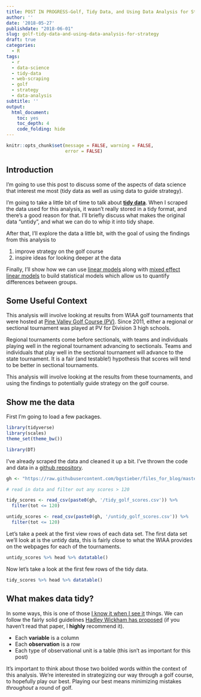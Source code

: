 ```yaml
---
title: POST IN PROGRESS-Golf, Tidy Data, and Using Data Analysis for Strategy
author: ''
date: '2018-05-27'
publishdate: "2018-06-01"
slug: golf-tidy-data-and-using-data-analysis-for-strategy
draft: true
categories:
  - R
tags:
  - r
  - data-science
  - tidy-data
  - web-scraping
  - golf
  - strategy
  - data-analysis
subtitle: ''
output: 
  html_document: 
    toc: yes
    toc_depth: 4
    code_folding: hide
---
```


```r
knitr::opts_chunk$set(message = FALSE, warning = FALSE,
                      error = FALSE)
```

## Introduction

I'm going to use this post to discuss some of the aspects of data science that interest me most (tidy data as well as using data to guide strategy). 

I'm going to take a little bit of time to talk about [__tidy data__](https://cran.r-project.org/web/packages/tidyr/vignettes/tidy-data.html). When I scraped the data used for this analysis, it wasn't really stored in a tidy format, and there's a good reason for that. I'll briefly discuss what makes the original data "untidy", and what we can do to whip it into tidy shape.

After that, I'll explore the data a little bit, with the goal of using the findings from this analysis to 

  1. improve strategy on the golf course
  2. inspire ideas for looking deeper at the data
  
Finally, I'll show how we can use [linear models](https://en.wikipedia.org/wiki/Linear_model) along with [mixed effect linear models](https://cran.r-project.org/web/packages/lme4/vignettes/lmer.pdf) to build statistical models which allow us to quantify differences between groups.

## Some Useful Context

This analysis will involve looking at results from WIAA golf tournaments that were hosted at [Pine Valley Golf Course (PV)](https://www.golfpinevalley.net/). Since 2011, either a regional or sectional tournament was played at PV for Division 3 high schools. 

Regional tournaments come before sectionals, with teams and individuals playing well in the regional tournament advancing to sectionals. Teams and individuals that play well in the sectional tournament will advance to the state tournament. It is a fair (and testable!) hypothesis that scores will tend to be better in sectional tournaments. 

This analysis will involve looking at the results from these tournaments, and using the findings to potentially guide strategy on the golf course. 

## Show me the data

First I'm going to load a few packages. 

```r
library(tidyverse)
library(scales)
theme_set(theme_bw())
```

```r
library(DT)
```


I've already scraped the data and cleaned it up a bit. I've thrown the code and data in a [github repository](https://github.com/bgstieber/files_for_blog/tree/master/golf-tidy-data). 

```r
gh <- "https://raw.githubusercontent.com/bgstieber/files_for_blog/master/golf-tidy-data/data"

# read in data and filter out any scores > 120

tidy_scores <- read_csv(paste0(gh, '/tidy_golf_scores.csv')) %>%
  filter(tot <= 120)

untidy_scores <- read_csv(paste0(gh, '/untidy_golf_scores.csv')) %>%
  filter(tot <= 120)

```

Let's take a peek at the first view rows of each data set. The first data set we'll look at is the untidy data, this is fairly close to what the WIAA provides on the webpages for each of the tournaments.

```r
untidy_scores %>% head %>% datatable()
```

Now let's take a look at the first few rows of the tidy data.

```r
tidy_scores %>% head %>% datatable()
```

## What makes data tidy?

In some ways, this is one of those [I know it when I see it](https://en.wikipedia.org/wiki/I_know_it_when_I_see_it) things. We can follow the fairly solid guidelines [Hadley Wickham has proposed](https://www.jstatsoft.org/article/view/v059i10) (if you haven't read that paper, I __highly__ recommend it).

  - Each __variable__ is a column
  - Each __observation__ is a row
  - Each type of observational unit is a table (this isn't as important for this post)
  
It's important to think about those two bolded words within the context of this analysis. We're interested in strategizing our way through a golf course, to hopefully play our best. Playing our best means minimizing mistakes _throughout_ a round of golf.


